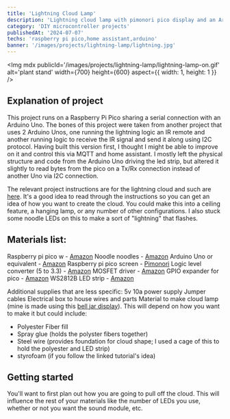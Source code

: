 ```yaml
---
title: 'Lightning Cloud Lamp'
description: 'Lightning cloud lamp with pimonori pico display and an Arduino Uno that runs on MQTT and integrates with Home Assistant'
category: 'DIY microcontroller projects'
publishedAt: '2024-07-07'
techs: 'raspberry pi pico,home assistant,arduino'
banner: '/images/projects/lightning-lamp/lightning.jpg'
---
```


>

<Img
  mdx
  publicId='/images/projects/lightning-lamp/lightning-lamp-on.gif'
  alt='plant stand'
  width={700}
  height={600}
  aspect={{ width: 1, height: 1 }}
/>

## Explanation of project

This project runs on a Raspberry Pi Pico sharing a serial connection with an Arduino Uno. The bones of this project
were taken from another project that uses 2 Arduino Unos, one running the lightning logic an IR remote and another
running logic to receive the IR signal and send it along using I2C protocol. Having built this version first, I thought
I might be able to improve on it and control this via MQTT and home assistant. I mostly left the physical structure and
code from the Arduino Uno driving the led strip, but altered it slightly to read bytes from the pico on a Tx/Rx connection
instead of another Uno via I2C connection.

The relevant project instructions are for the lightning cloud and such are [here](https://www.makeuseof.com/tag/build-cloud-lamp-sound-reactive-lightning/).
It's a good idea to read through the instructions so you can get an idea of how you want to create the cloud. You could make this
into a ceiling feature, a hanging lamp, or any number of other configurations. I also stuck some noodle LEDs on this to make a
sort of "lightning" that flashes.

## Materials list:

Raspberry pi pico w - [Amazon](https://www.amazon.com/gp/product/B0B72GV3K3/ref=ppx_yo_dt_b_search_asin_title?ie=UTF8&psc=1)
Noodle noodles - [Amazon](https://www.amazon.com/Flexible-Filament-Edison-Diodes-Accessories/dp/B0CDX2D39K/ref=sr_1_4?crid=1T98AGVBPB3ZS&dib=eyJ2IjoiMSJ9.YHCT4ozcdYV1x6XV7-90yBtcFie82Ot0IDpgD-ByQ9bj_-9s0MKhoOhuMT4Mr_oaefEMmd2TA-ga3_CMM4lnDlnA4AO2CtFAzm3Xh0VHVmmybiLS1UJBsc2dJjM1JoCoOybhKJ9FO7jiB443ODo3ufwwTttfB8Bfy1eWzcsBR_NiDG8dqI9MRvsj96o3tVVrG6MS7h5bZxSUMUwi5HQ0WsUgD5Ghsm6_9CSLzaTCs6frEDvGCeqqds7abTbyrm7rEZXbJQGOi8Al0-b43HCZPptckKPXCi0OiE-Vl-lkYQw.OBGijik-1_eRw0QpYrI6a1tnOW9MywIb2nlMtcpiDco&dib_tag=se&keywords=led%2Bnoodle&qid=1722306848&sprefix=led%2Bnoodle%2Caps%2C132&sr=8-4&th=1)
Arduino Uno or equivalent - [Amazon](https://www.amazon.com/gp/product/B01EWOE0UU/ref=ppx_yo_dt_b_search_asin_title?ie=UTF8&psc=1)
Raspberry pi pico screen - [Pimonori](https://shop.pimoroni.com/products/pico-display-pack?variant=32368664215635)
Logic level converter (5 to 3.3) - [Amazon](https://www.amazon.com/gp/product/B07YZTW2SM/ref=ppx_yo_dt_b_search_asin_title?ie=UTF8&psc=1)
MOSFET driver - [Amazon](https://www.amazon.com/gp/product/B01I1J14MO/ref=ppx_yo_dt_b_search_asin_title?ie=UTF8&psc=1)
GPIO expander for pico - [Amazon](https://www.amazon.com/gp/product/B08X6FPRYF/ref=ppx_yo_dt_b_search_asin_title?ie=UTF8&psc=1)
WS2812B LED strip - [Amazon](https://www.amazon.com/gp/product/B088BKY3V9/ref=ppx_yo_dt_b_search_asin_title?ie=UTF8&psc=1)

Additional supplies that are less specific:
5v 10a power supply
Jumper cables
Electrical box to house wires and parts
Material to make cloud lamp (mine is made using this [bell jar display](https://www.amazon.com/gp/product/B07MMWS5BT/ref=ppx_yo_dt_b_search_asin_title?ie=UTF8&psc=1)). This will depend on how you want to make it but could include:

- Polyester Fiber fill
- Spray glue (holds the polyster fibers together)
- Steel wire (provides foundation for cloud shape; I used a cage of this to hold the polyester and LED strip)
- styrofoam (if you follow the linked tutorial's idea)

## Getting started

You'll want to first plan out how you are going to pull off the cloud. This will influence the rest of your materials like the number of LEDs
you use, whether or not you want the sound module, etc.
